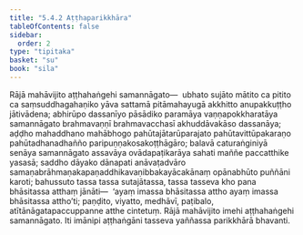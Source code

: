 ```yaml
---
title: "5.4.2 Aṭṭhaparikkhāra"
tableOfContents: false
sidebar:
  order: 2
type: "tipitaka"
basket: "su"
book: "sila"
---
```



<DynamicBreadcrumb />

<Division number="340" book="sila">

<Paragraph number="551" book="sila">
Rājā mahāvijito aṭṭhahaṅgehi samannāgato—  ubhato sujāto mātito ca pitito ca saṃsuddhagahaṇiko yāva sattamā pitāmahayugā akkhitto anupakkuṭṭho jātivādena; abhirūpo dassanīyo pāsādiko paramāya vaṇṇapokkharatāya samannāgato brahmavaṇṇī brahmavacchasī akhuddāvakāso dassanāya; aḍḍho mahaddhano mahābhogo pahūtajātarūparajato pahūtavittūpakaraṇo pahūtadhanadhañño paripuṇṇakosakoṭṭhāgāro; balavā caturaṅginiyā senāya samannāgato assavāya ovādapaṭikarāya sahati maññe paccatthike yasasā; saddho dāyako dānapati anāvaṭadvāro samaṇabrāhmaṇakapaṇaddhikavaṇibbakayācakānaṃ opānabhūto puññāni karoti; bahussuto tassa tassa sutajātassa, tassa tasseva kho pana bhāsitassa atthaṃ jānāti—  ‘ayaṃ imassa bhāsitassa attho ayaṃ imassa bhāsitassa attho’ti; paṇḍito, viyatto, medhāvī, paṭibalo, atītānāgatapaccuppanne atthe cintetuṃ. Rājā mahāvijito imehi aṭṭhahaṅgehi samannāgato. Iti imānipi aṭṭhaṅgāni tasseva yaññassa parikkhārā bhavanti.
</Paragraph>
</Division>